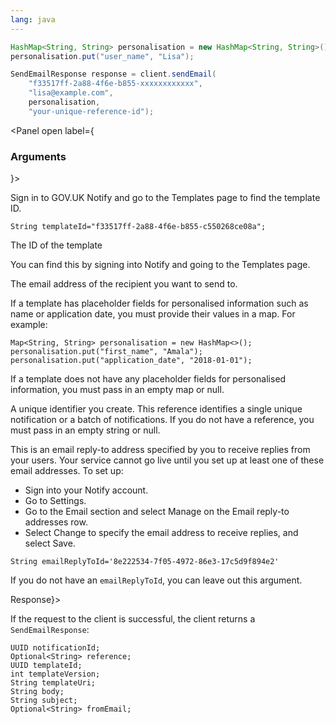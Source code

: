 ```yaml
---
lang: java
---
```



```java
HashMap<String, String> personalisation = new HashMap<String, String>();
personalisation.put("user_name", "Lisa");

SendEmailResponse response = client.sendEmail(
    "f33517ff-2a88-4f6e-b855-xxxxxxxxxxxx",
    "lisa@example.com",
    personalisation,
    "your-unique-reference-id");
```

<Panel open label={<H3>Arguments</H3>}>
<Parameters>
  <Parameter required name="templateId">

Sign in to GOV.UK Notify and go to the Templates page to find the template ID.

```
String templateId="f33517ff-2a88-4f6e-b855-c550268ce08a";
```

  </Parameter>
  <Parameter required name="templateId">

The ID of the template

You can find this by signing into Notify and
going to the Templates page.

  </Parameter>
  <Parameter required name="emailAddress">

The email address of the recipient you want to send to.

  </Parameter>

  <Parameter required name="personalisation">

If a template has placeholder fields for personalised information such as name or application date, you must provide their values in a map. For example:

```
Map<String, String> personalisation = new HashMap<>();
personalisation.put("first_name", "Amala");
personalisation.put("application_date", "2018-01-01");
```

If a template does not have any placeholder fields for personalised information, you must pass in an empty map or null.

  </Parameter>

  <Parameter required name="reference">

A unique identifier you create. This reference identifies a single unique notification or a batch of notifications. If you do not have a reference, you must pass in an empty string or null.

  </Parameter>

  <Parameter optional name="emailReplyToId">

This is an email reply-to address specified by you to receive replies from your users. Your service cannot go live until you set up at least one of these email addresses. To set up:

- Sign into your Notify account.
- Go to Settings.
- Go to the Email section and select Manage on the Email reply-to addresses row.
- Select Change to specify the email address to receive replies, and select Save.

```
String emailReplyToId='8e222534-7f05-4972-86e3-17c5d9f894e2'
```

If you do not have an `emailReplyToId`, you can leave out this argument.

  </Parameter>
</Parameters>
</Panel>
<Panel label={<H3>Response</H3>}>

If the request to the client is successful, the client returns a `SendEmailResponse`:

```
UUID notificationId;
Optional<String> reference;
UUID templateId;
int templateVersion;
String templateUri;
String body;
String subject;
Optional<String> fromEmail;
```

</Panel>
